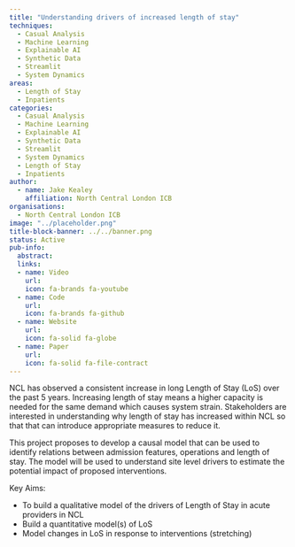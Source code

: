 ```yaml
---
title: "Understanding drivers of increased length of stay"
techniques:
  - Casual Analysis
  - Machine Learning
  - Explainable AI
  - Synthetic Data
  - Streamlit
  - System Dynamics
areas:
  - Length of Stay
  - Inpatients
categories:
  - Casual Analysis
  - Machine Learning
  - Explainable AI
  - Synthetic Data
  - Streamlit
  - System Dynamics
  - Length of Stay
  - Inpatients
author:
  - name: Jake Kealey
    affiliation: North Central London ICB
organisations:
  - North Central London ICB
image: "../placeholder.png"
title-block-banner: ../../banner.png
status: Active
pub-info:
  abstract:
  links:
  - name: Video
    url:
    icon: fa-brands fa-youtube
  - name: Code
    url:
    icon: fa-brands fa-github
  - name: Website
    url:
    icon: fa-solid fa-globe
  - name: Paper
    url:
    icon: fa-solid fa-file-contract
---
```


NCL has observed a consistent increase in long Length of Stay (LoS) over the past 5 years. Increasing length of stay means a higher capacity is needed for the same demand which causes system strain.
Stakeholders are interested in understanding why length of stay has increased within NCL so that that can introduce appropriate measures to reduce it.

This project proposes to develop a causal model that can be used to identify relations between admission features, operations and length of stay. The model will be used to understand site level drivers to estimate the potential impact of proposed interventions.

Key Aims:

- To build a qualitative model of the drivers of Length of Stay in acute providers in NCL
- Build a quantitative model(s) of LoS
- Model changes in LoS in response to interventions (stretching)
